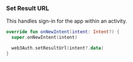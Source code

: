 ### Set Result URL

This handles sign-in for the app within an activity.

```kotlin
override fun onNewIntent(intent: Intent?) {
  super.onNewIntent(intent)

  web3Auth.setResultUrl(intent?.data)
}
```
